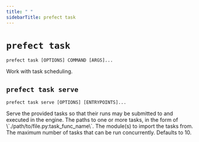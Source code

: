 ```yaml
---
title: " "
sidebarTitle: prefect task
---
```


# `prefect task`



```command
prefect task [OPTIONS] COMMAND [ARGS]...
```



<Info>
Work with task scheduling.
</Info>








## `prefect task serve`



```command
prefect task serve [OPTIONS] [ENTRYPOINTS]...
```



<Info>
Serve the provided tasks so that their runs may be submitted to and
executed in the engine.
</Info>






<AccordionGroup>


<Accordion title="Arguments" defaultOpen>
<ResponseField name="ENTRYPOINTS..." type="string">
    The paths to one or more tasks, in the form of \`./path/to/file.py:task_func_name\`.
</ResponseField>
</Accordion>



<Accordion title="Options" defaultOpen>

<ResponseField name="--module">
    The module(s) to import the tasks from.
</ResponseField>

<ResponseField name="--limit">
    The maximum number of tasks that can be run concurrently. Defaults to 10.
</ResponseField>

</Accordion>

</AccordionGroup>
